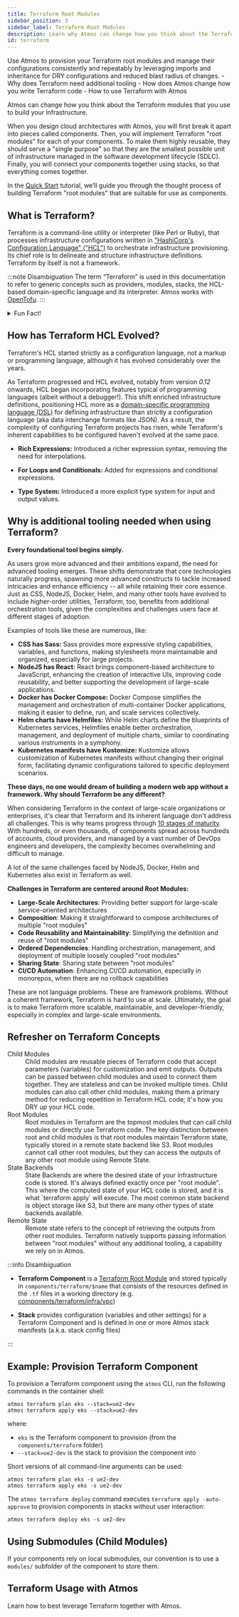 ```yaml
---
title: Terraform Root Modules
sidebar_position: 3
sidebar_label: Terraform Root Modules
description: Learn why Atmos can change how you think about the Terraform modules that you use to build your infrastructure.
id: terraform
---
```


<Intro>
Use Atmos to provision your Terraform root modules and manage their configurations consistently and repeatably
by leveraging imports and inheritance for DRY configurations and reduced blast radius of changes.
</Intro>

<KeyPoints>
- Why does Terraform need additional tooling
- How does Atmos change how you write Terraform code
- How to use Terraform with Atmos
</KeyPoints>

Atmos can change how you think about the Terraform modules that you use to build your infrastructure.

When you design cloud architectures with Atmos, you will first break it apart into pieces called components.
Then, you will implement Terraform "root modules" for each of your components.
To make them highly reusable, they should serve a "single purpose" so that they are the smallest possible
unit of infrastructure managed in the software development lifecycle (SDLC).
Finally, you will connect your components together using stacks, so that everything comes together.

In the [Quick Start](/quick-start/simple) tutorial, we’ll guide you through the thought process of building Terraform "root modules" that are suitable for use as components.


## What is Terraform?

Terraform is a command-line utility or interpreter (like Perl or Ruby), that processes infrastructure configurations
written in ["HashiCorp's Configuration Language" ("HCL")](https://en.wikipedia.org/wiki/HCL) to orchestrate infrastructure provisioning.
Its chief role is to delineate and structure infrastructure definitions. Terraform by itself is not a framework.

:::note Disambiguation
The term “Terraform” is used in this documentation to refer to generic concepts such as providers, modules, stacks, the
HCL-based domain-specific language and its interpreter. Atmos works with [OpenTofu](/projects/configuration/opentofu).
:::

<details>
<summary>Fun Fact!</summary>

HCL is backward compatible with JSON, although it's not a strict superset of JSON.
HCL is more human-friendly and readable, while JSON is often used for machine-generated configurations.
This means you can write Terraform configurations in HCL or JSON, and Terraform will understand them.
This feature is particularly useful for programmatically generating configurations or integration with systems that already use JSON.
</details>

## How has Terraform HCL Evolved?

Terraform's HCL started strictly as a configuration language, not a markup or programming language, although it has evolved
considerably over the years.

As Terraform progressed and HCL evolved, notably from version _0.12_ onwards, HCL began incorporating features typical
of programming languages (albeit without a debugger!). This shift enriched infrastructure definitions, positioning HCL
more as a [domain-specific programming language (DSL)](https://en.wikipedia.org/wiki/Domain-specific_language) for
defining infrastructure than strictly a configuration language (aka data interchange formats like JSON). As a result,
the complexity of configuring Terraform projects has risen, while Terraform's inherent capabilities to be configured
haven't evolved at the same pace.

- **Rich Expressions:** Introduced a richer expression syntax, removing the need for interpolations.

- **For Loops and Conditionals:** Added for expressions and conditional expressions.

- **Type System:** Introduced a more explicit type system for input and output values.

## Why is additional tooling needed when using Terraform?

**Every foundational tool begins simply.**

As users grow more advanced and their ambitions expand, the need for advanced tooling emerges. These shifts demonstrate that core
technologies naturally progress, spawning more advanced constructs to tackle increased intricacies and enhance efficiency -- all
while retaining their core essence. Just as CSS, NodeJS, Docker, Helm, and many other tools have evolved to
include higher-order utilities, Terraform, too, benefits from additional orchestration tools, given the complexities and challenges
users face at different stages of adoption.

Examples of tools like these are numerous, like:

- **CSS has Sass:** Sass provides more expressive styling capabilities, variables, and functions, making stylesheets more maintainable and organized, especially for large projects.
- **NodeJS has React:** React brings component-based architecture to JavaScript, enhancing the creation of interactive UIs, improving code reusability, and better supporting the development of large-scale applications.
- **Docker has Docker Compose:** Docker Compose simplifies the management and orchestration of multi-container Docker applications, making it easier to define, run, and scale services collectively.
- **Helm charts have Helmfiles:** While Helm charts define the blueprints of Kubernetes services, Helmfiles enable better orchestration, management, and deployment of multiple charts, similar to coordinating various instruments in a symphony.
- **Kubernetes manifests have Kustomize:** Kustomize allows customization of Kubernetes manifests without changing their original form, facilitating dynamic configurations tailored to specific deployment scenarios.

**These days, no one would dream of building a modern web app without a framework. Why should Terraform be any different?**

When considering Terraform in the context of large-scale organizations or enterprises, it's clear that Terraform and its inherent language don't address all challenges. This is why teams progress through [10 stages of maturity](/intro/why-atmos). With hundreds, or even thousands, of components spread across hundreds of accounts, cloud providers, and managed by a vast number of DevOps engineers and developers, the complexity becomes overwhelming and difficult to manage.

A lot of the same challenges faced by NodeJS, Docker, Helm and Kubernetes also exist in Terraform as well.

**Challenges in Terraform are centered around Root Modules:**
- **Large-Scale Architectures**: Providing better support for large-scale service-oriented architectures
- **Composition**: Making it straightforward to compose architectures of multiple "root modules"
- **Code Reusability and Maintainability**: Simplifying the definition and reuse of "root modules"
- **Ordered Dependencies**: Handling orchestration, management, and deployment of multiple loosely coupled "root modules"
- **Sharing State**: Sharing state between "root modules"
- **CI/CD Automation**: Enhancing CI/CD automation, especially in monorepos, when there are no rollback capabilities

These are not language problems. These are framework problems. Without a coherent framework, Terraform is hard to use at scale.
Ultimately, the goal is to make Terraform more scalable, maintainable, and developer-friendly, especially in complex and large-scale environments.

## Refresher on Terraform Concepts

<dl>
<dt>Child Modules</dt>
<dd>Child modules are reusable pieces of Terraform code that accept parameters (variables) for customization and emit outputs.
    Outputs can be passed between child modules and used to connect them together.
    They are stateless and can be invoked multiple times. Child modules can also call other child modules, making
    them a primary method for reducing repetition in Terraform HCL code; it's how you DRY up your HCL code.</dd>

<dt>Root Modules</dt>
<dd>Root modules in Terraform are the topmost modules that can call child modules or directly use Terraform code.
    The key distinction between root and child modules is that root modules maintain Terraform state,
    typically stored in a remote state backend like S3. Root modules cannot call other root modules,
    but they can access the outputs of any other root module using Remote State.</dd>

<dt>State Backends</dt>
<dd>State Backends are where the desired state of your infrastructure code is stored.
    It's always defined exactly once per "root module". This where the computed state of your HCL code is stored,
    and it is what `terraform apply` will execute. The most common state backend is object storage
    like S3, but there are many other types of state backends available.</dd>

<dt>Remote State</dt>
<dd>Remote state refers to the concept of retrieving the outputs from other root modules.
    Terraform natively supports passing information between "root modules" without any additional tooling,
    a capability we rely on in Atmos.</dd>
</dl>


:::info Disambiguation

- **Terraform Component** is a [Terraform Root Module](https://developer.hashicorp.com/terraform/language/modules#the-root-module) and stored typically in `components/terraform/$name` that consists of the resources defined in the `.tf` files in a working directory
  (e.g. [components/terraform/infra/vpc](https://github.com/cloudposse/atmos/tree/main/examples/quick-start-advanced/components/terraform/vpc))

- **Stack** provides configuration (variables and other settings) for a Terraform Component and is defined in one or more Atmos stack manifests
  (a.k.a. stack config files)

:::


## Example: Provision Terraform Component

To provision a Terraform component using the `atmos` CLI, run the following commands in the container shell:

```console
atmos terraform plan eks --stack=ue2-dev
atmos terraform apply eks --stack=ue2-dev
```

where:

- `eks` is the Terraform component to provision (from the `components/terraform` folder)
- `--stack=ue2-dev` is the stack to provision the component into

Short versions of all command-line arguments can be used:

```console
atmos terraform plan eks -s ue2-dev
atmos terraform apply eks -s ue2-dev
```

The `atmos terraform deploy` command executes `terraform apply -auto-approve` to provision components in stacks without
user interaction:

```console
atmos terraform deploy eks -s ue2-dev
```

## Using Submodules (Child Modules)

If your components rely on local submodules, our convention is to use a `modules/` subfolder of the component to store them.


## Terraform Usage with Atmos

Learn how to best leverage Terraform together with Atmos.

<DocCardList/>
